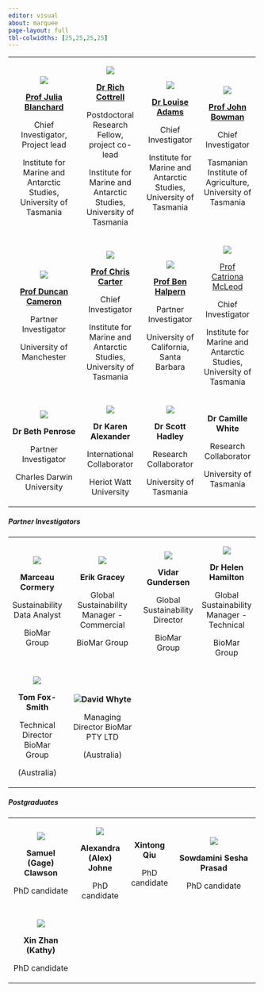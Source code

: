 ```yaml
---
editor: visual
about: marquee
page-layout: full
tbl-colwidths: [25,25,25,25]
---
```


+:--------------------------------------------------------------------------------------:+:---------------------------------------------------------------------------:+:----------------------------------------------------------------------:+:---------------------------------------------------------------------:+
| ![](photos/People/Julia-Blanchard-w-SRL.jpeg)                                          | ![](photos/People/2022-05-07%2010.38.19.jpeg)                               | ![](photos/People/Louise-Adams.jpeg)                                   | ![](photos/People/John%20photo%202019.jpeg)                           |
|                                                                                        |                                                                             |                                                                        |                                                                       |
| [**Prof Julia Blanchard**](https://discover.utas.edu.au/Julia.Blanchard)               | [**Dr Rich Cottrell**](https://discover.utas.edu.au/RichardStuart.Cottrell) | [**Dr Louise Adams**](https://discover.utas.edu.au/Louise.Adams/about) | [**Prof John Bowman**](https://discover.utas.edu.au/John.Bowman)      |
|                                                                                        |                                                                             |                                                                        |                                                                       |
| Chief Investigator, Project lead                                                       | Postdoctoral Research Fellow, project co-lead                               | Chief Investigator                                                     | Chief Investigator                                                    |
|                                                                                        |                                                                             |                                                                        |                                                                       |
| Institute for Marine and Antarctic Studies, University of Tasmania                     | Institute for Marine and Antarctic Studies, University of Tasmania          | Institute for Marine and Antarctic Studies, University of Tasmania     | Tasmanian Institute of Agriculture, University of Tasmania            |
+----------------------------------------------------------------------------------------+-----------------------------------------------------------------------------+------------------------------------------------------------------------+-----------------------------------------------------------------------+
| ![](photos/People/dunc_Cam.jpeg)                                                       | ![](photos/People/chris-carter.jpeg)                                        | ![](photos/People/Ben5.jpeg)                                           | ![](photos/People/Catriona%20Website%20shot.jpeg)                     |
|                                                                                        |                                                                             |                                                                        |                                                                       |
| [**Prof Duncan Cameron**](https://research.manchester.ac.uk/en/persons/duncan-cameron) | [**Prof Chris Carter**](https://discover.utas.edu.au/Chris.Carter)          | [**Prof Ben Halpern**](https://bren.ucsb.edu/people/ben-halpern)       | [Prof Catriona McLeod](https://discover.utas.edu.au/Catriona.Macleod) |
|                                                                                        |                                                                             |                                                                        |                                                                       |
| Partner Investigator                                                                   | Chief Investigator                                                          | Partner Investigator                                                   | Chief Investigator                                                    |
|                                                                                        |                                                                             |                                                                        |                                                                       |
| University of Manchester                                                               | Institute for Marine and Antarctic Studies, University of Tasmania          | University of California, Santa Barbara                                | Institute for Marine and Antarctic Studies, University of Tasmania    |
+----------------------------------------------------------------------------------------+-----------------------------------------------------------------------------+------------------------------------------------------------------------+-----------------------------------------------------------------------+
| ![](photos/People/Beth%20Penrose.jpeg)                                                 | ![](photos/People/Karen%20October%2023.jpeg)                                | ![](photos/People/IMG_9947.jpeg)                                       | **Dr Camille White**                                                  |
|                                                                                        |                                                                             |                                                                        |                                                                       |
| **Dr Beth Penrose**                                                                    | **Dr Karen Alexander**                                                      | **Dr Scott Hadley**                                                    | Research Collaborator                                                 |
|                                                                                        |                                                                             |                                                                        |                                                                       |
| Partner Investigator                                                                   | International Collaborator                                                  | Research Collaborator                                                  | University of Tasmania                                                |
|                                                                                        |                                                                             |                                                                        |                                                                       |
| Charles Darwin University                                                              | Heriot Watt University                                                      | University of Tasmania                                                 |                                                                       |
+----------------------------------------------------------------------------------------+-----------------------------------------------------------------------------+------------------------------------------------------------------------+-----------------------------------------------------------------------+

##### Partner Investigators

+:---------------------------------------:+:-------------------------------------------------------------:+:----------------------------------------------:+:-----------------------------------------:+
| ![](photos/People/Marceau_biomar.jpeg)  | ![](photos/People/Erik%20Gracey%20Profile%20Picture%202.jpeg) | ![](photos/People/Vidar_Gundersen_biomar.jpeg) | ![](photos/People/Helen_biomar.jpeg)      |
|                                         |                                                               |                                                |                                           |
| **Marceau Cormery**                     | **Erik Gracey**                                               | **Vidar Gundersen**                            | **Dr Helen Hamilton**                     |
|                                         |                                                               |                                                |                                           |
| Sustainability Data Analyst             | Global Sustainability Manager - Commercial                    | Global Sustainability Director                 | Global Sustainability Manager - Technical |
|                                         |                                                               |                                                |                                           |
| BioMar Group                            | BioMar Group                                                  | BioMar Group                                   | BioMar Group                              |
+-----------------------------------------+---------------------------------------------------------------+------------------------------------------------+-------------------------------------------+
| ![](photos/People/TomFox-Smith_bw.jpeg) | ![](photos/People/David_Whyte_Biomar.jpeg)**David Whyte**     |                                                |                                           |
|                                         |                                                               |                                                |                                           |
| **Tom Fox-Smith**                       | Managing Director BioMar PTY LTD                              |                                                |                                           |
|                                         |                                                               |                                                |                                           |
| Technical Director BioMar Group         | (Australia)                                                   |                                                |                                           |
|                                         |                                                               |                                                |                                           |
| (Australia)                             |                                                               |                                                |                                           |
+-----------------------------------------+---------------------------------------------------------------+------------------------------------------------+-------------------------------------------+

##### Postgraduates

+:-------------------------------------:+:------------------------------:+:---------------:+:-------------------------------------------------:+
| ![](photos/People/gage_headshot.jpeg) | ![](photos/People/AJohne.jpeg) | **Xintong Qiu** | ![](photos/People/Inspiring_women_2022_0370.jpeg) |
|                                       |                                |                 |                                                   |
| **Samuel (Gage) Clawson**             | **Alexandra (Alex) Johne**     | PhD candidate   | **Sowdamini Sesha Prasad**                        |
|                                       |                                |                 |                                                   |
| PhD candidate                         | PhD candidate                  |                 | PhD candidate                                     |
+---------------------------------------+--------------------------------+-----------------+---------------------------------------------------+
| ![](photos/People/Xin%20Zhan.jpeg)    |                                |                 |                                                   |
|                                       |                                |                 |                                                   |
| **Xin Zhan (Kathy)**                  |                                |                 |                                                   |
|                                       |                                |                 |                                                   |
| PhD candidate                         |                                |                 |                                                   |
+---------------------------------------+--------------------------------+-----------------+---------------------------------------------------+
